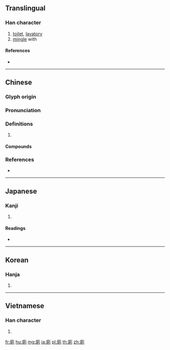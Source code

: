 {{character info/new}}
{{also|厕|厠}}
==Translingual==

===Han character===
{{Han char|rn=53|rad=广|as=09|sn=12|four=00220|canj=IBCN|ids=⿸广則}}

# [[toilet]], [[lavatory]]
# [[mingle]] with

====References====
* {{Han ref|kx=0348.260|dkj=09410|dj=0659.150|hdz=20893.030|uh=5EC1|ud=24257|bh=B45A|bd=46170}}

----

==Chinese==
{{zh-forms|s=厕}}

===Glyph origin===
{{Han etym}}

===Pronunciation===
{{zh-pron
|m=cè,si
|c=ci3,cak1,zak1
|mc=y
|oc=y
|cat=
}}

===Definitions===
{{zh-hanzi}}

# {{rfdef|zh}}

====Compounds====
{{zh-der|公共廁所|公廁|匽廁|坑廁|如廁|廁所|廁牏|廁神|廁紙|廁足|廁身|廁身其間|東廁|毛廁|溷廁|男廁|登廁|茅廁|茅廁坑|茅廁的磚|茅廁磚頭|雜廁}}

===References===
* {{R:yue:Hanzi}}

----

==Japanese==

===Kanji===
{{ja-kanji|grade=|rs=广09}}

# {{defn|lang=ja|sort=广09}}

====Readings====
* {{ja-readings|goon=[[し]] (shi), [[しき]] (shiki)|kanon=[[し]] (shi), [[そく]] (soku)|on=[[しょく]] (shoku)|kun=[[かわや]] (kawaya)}}

----

==Korean==

===Hanja===
{{ko-hanja|hangeul=치|rv=chi|mr=ch'i}}

# {{defn|lang=ko|sort=广09}}

----

==Vietnamese==

===Han character===
{{vi-readings|rs=广09|hanviet=xí}}

# {{defn|lang=vi|sort=广09}}

[[fr:廁]]
[[hu:廁]]
[[mg:廁]]
[[ja:廁]]
[[pl:廁]]
[[th:廁]]
[[zh:廁]]